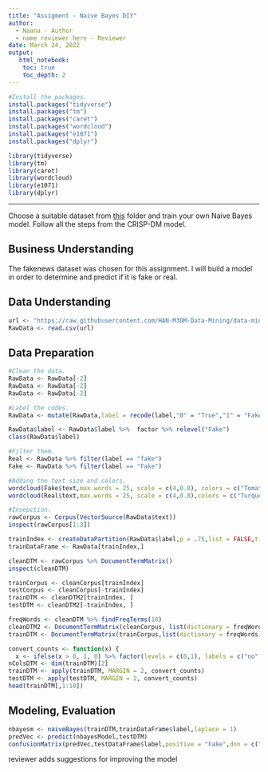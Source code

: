 ```yaml
---
title: "Assigment - Naive Bayes DIY"
author:
  - Naana - Author
  - name reviewer here - Reviewer
date: March 24, 2022
output:
   html_notebook:
    toc: true
    toc_depth: 2
---
```


```r
#Install the packages. 
install.packages("tidyverse")
install.packages("tm")
install.packages("caret")
install.packages("wordcloud")
install.packages("e1071")
install.packages("dplyr")
```

```r
library(tidyverse)
library(tm)
library(caret)
library(wordcloud)
library(e1071)
library(dplyr)
```
---

Choose a suitable dataset from [this](https://github.com/HAN-M3DM-Data-Mining/assignments/tree/master/datasets) folder and train your own Naive Bayes model. Follow all the steps from the CRISP-DM model.


## Business Understanding
The fakenews dataset was chosen for this assignment. I will build a model in order to determine and predict if it is fake or real. 


## Data Understanding
```r
url <- "https://raw.githubusercontent.com/HAN-M3DM-Data-Mining/data-mining-s2y2122-EilisLerpetre/master/datasets/NB-fakenews.csv"
RawData <- read.csv(url)
```

## Data Preparation
```r
#Clean the data. 
RawData <- RawData[-2]
RawData <- RawData[-2]
RawData <- RawData[-2]
```

```r
#Label the codes.
RawData <- mutate(RawData,label = recode(label,"0" = "True","1" = "Fake"))

RawData$label <- RawData$label %>%  factor %>% relevel("Fake")
class(RawData$label)
```

```r
#Filter them.
Real <- RawData %>% filter(label == "fake")
Fake <- RawData %>% filter(label == "Fake")
```

```r
#Adding the text size and colors.
wordcloud(Fake$text,max.words = 25, scale = c(4,0.8), colors = c("Tomato1","Tomato2","Tomato3","Tomato")) 
wordcloud(Real$text,max.words = 25, scale = c(4,0.8),colors = c("Turquoise1","Turquoise2","Turquoise3","Turquoise")) 
```

```r
#Insepction.
rawCorpus <- Corpus(VectorSource(RawData$text)) 
inspect(rawCorpus[1:3]) 
```

```r
trainIndex <- createDataPartition(RawData$label,p = .75,list = FALSE,times = 1)
trainDataFrame <- RawData[trainIndex,] 
```

```r
cleanDTM <- rawCorpus %>% DocumentTermMatrix()
inspect(cleanDTM)
```

```r
trainCorpus <- cleanCorpus[trainIndex]
testCorpus <- cleanCorpus[-trainIndex]
trainDTM <- cleanDTM2[trainIndex, ]
testDTM <- cleanDTM2[-trainIndex, ]
```

```r
freqWords <- cleanDTM %>% findFreqTerms(10)
cleanDTM2 <- DocumentTermMatrix(cleanCorpus, list(dictionary = freqWords))
trainDTM <- DocumentTermMatrix(trainCorpus,list(dictionary = freqWords)) 

```

```r
convert_counts <- function(x) {
  x <- ifelse(x > 0, 1, 0) %>% factor(levels = c(0,1), labels = c("no", "yes"))}
nColsDTM <- dim(trainDTM)[2]
trainDTM <- apply(trainDTM, MARGIN = 2, convert_counts)
testDTM <- apply(testDTM, MARGIN = 2, convert_counts)
head(trainDTM[,1:10]) 
```

## Modeling, Evaluation
```r
nbayesm <- naiveBayes(trainDTM,trainDataFrame$label,laplace = 1) 
predVec <- predict(nbayesModel,testDTM) 
confusionMatrix(predVec,testDataFrame$label,positive = "Fake",dnn = c("Prediction","True")) 
```

reviewer adds suggestions for improving the model